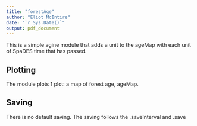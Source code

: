 ```yaml
---
title: "forestAge"
author: "Eliot McIntire"
date: "`r Sys.Date()`"
output: pdf_document
---
```



This is a simple agine module that adds a unit to the ageMap with each unit of SpaDES time that has passed.

## Plotting

The module plots 1 plot: a map of forest age, ageMap.

## Saving

There is no default saving. The saving follows the .saveInterval and .save
